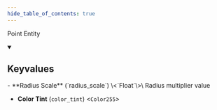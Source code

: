 ```yaml
---
hide_table_of_contents: true
---
```


<!---
!!!!!!
THIS PAGE IS AUTOGENERATED FROM GAME FGD DEFINITIONS!
DO NOT EDIT MANUALLY!
!!!!!!

In order to make edits, you can make an annotation file in /fgd_dump_overrides
-->


Point Entity



<details open>
<summary><h2>Keyvalues</h2></summary>
- **Radius Scale** (`radius_scale`) \<`Float`\>\
Radius multiplier value

- **Color Tint** (`color_tint`) \<`Color255`\>


 </details>

